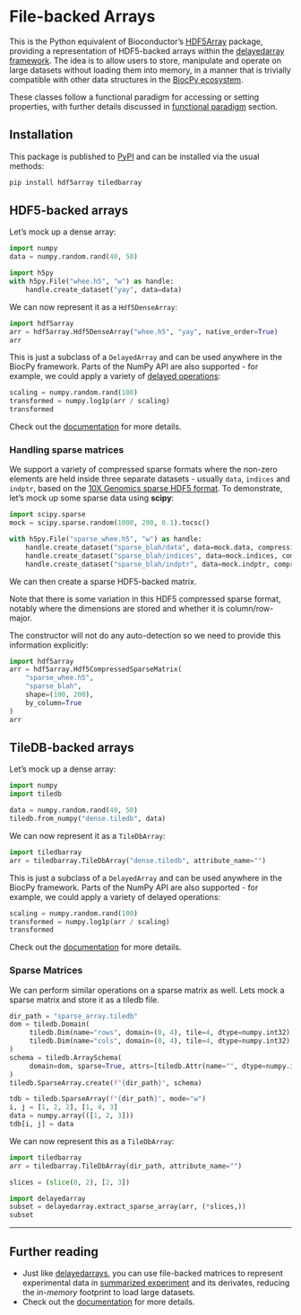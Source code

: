 # File-backed Arrays

This is the Python equivalent of Bioconductor's [HDF5Array](https://bioconductor.org/packages/HDF5Array) package, 
providing a representation of HDF5-backed arrays within the [delayedarray framework](./delayed_arrays.qmd). 
The idea is to allow users to store, manipulate and operate on large datasets without loading them into memory, 
in a manner that is trivially compatible with other data structures in the [BiocPy ecosystem](https://github.com/BiocPy/).

:::{.callout-note}
These classes follow a functional paradigm for accessing or setting properties, with further details discussed in [functional paradigm](../philosophy.qmd#functional-discipline) section.
:::

## Installation

This package is published to [PyPI](https://pypi.org/project/delayedarray/) and can be installed via the usual methods:

```bash
pip install hdf5array tiledbarray
```

## HDF5-backed arrays

Let's mock up a dense array:

```python
import numpy
data = numpy.random.rand(40, 50)

import h5py
with h5py.File("whee.h5", "w") as handle:
    handle.create_dataset("yay", data=data)
```

We can now represent it as a `Hdf5DenseArray`:

```python
import hdf5array
arr = hdf5array.Hdf5DenseArray("whee.h5", "yay", native_order=True)
arr
```

This is just a subclass of a `DelayedArray` and can be used anywhere in the BiocPy framework.
Parts of the NumPy API are also supported - for example, we could apply a variety of [delayed operations](./delayed_arrays.qmd):

```python
scaling = numpy.random.rand(100)
transformed = numpy.log1p(arr / scaling)
transformed
```

:::{.callout-note}
Check out the [documentation](https://biocpy.github.io/hdf5array/) for more details.
:::

### Handling sparse matrices

We support a variety of compressed sparse formats where the non-zero elements are held inside three separate datasets -
usually `data`, `indices` and `indptr`, based on the [10X Genomics sparse HDF5 format](https://support.10xgenomics.com/single-cell-gene-expression/software/pipelines/latest/advanced/h5_matrices).
To demonstrate, let's mock up some sparse data using **scipy**:

```python
import scipy.sparse
mock = scipy.sparse.random(1000, 200, 0.1).tocsc()

with h5py.File("sparse_whee.h5", "w") as handle:
    handle.create_dataset("sparse_blah/data", data=mock.data, compression="gzip")
    handle.create_dataset("sparse_blah/indices", data=mock.indices, compression="gzip")
    handle.create_dataset("sparse_blah/indptr", data=mock.indptr, compression="gzip")
```

We can then create a sparse HDF5-backed matrix.

:::{.callout-note}
Note that there is some variation in this HDF5 compressed sparse format, notably where the dimensions are stored and whether it is column/row-major.
:::

The constructor will not do any auto-detection so we need to provide this information explicitly:

```python
import hdf5array
arr = hdf5array.Hdf5CompressedSparseMatrix(
    "sparse_whee.h5", 
    "sparse_blah", 
    shape=(100, 200), 
    by_column=True
)
arr
```


## TileDB-backed arrays

Let's mock up a dense array:

```python
import numpy
import tiledb

data = numpy.random.rand(40, 50)
tiledb.from_numpy("dense.tiledb", data)
```

We can now represent it as a `TileDbArray`:

```python
import tiledbarray
arr = tiledbarray.TileDbArray("dense.tiledb", attribute_name="")
```

This is just a subclass of a `DelayedArray` and can be used anywhere in the BiocPy framework.
Parts of the NumPy API are also supported - for example, we could apply a variety of delayed operations:

```python
scaling = numpy.random.rand(100)
transformed = numpy.log1p(arr / scaling)
transformed
```

Check out the [documentation](https://biocpy.github.io/tiledbarray/) for more details.

### Sparse Matrices

We can perform similar operations on a sparse matrix as well. Lets mock a sparse matrix and store it as a tiledb file.

```python
dir_path = "sparse_array.tiledb"
dom = tiledb.Domain(
     tiledb.Dim(name="rows", domain=(0, 4), tile=4, dtype=numpy.int32),
     tiledb.Dim(name="cols", domain=(0, 4), tile=4, dtype=numpy.int32),
)
schema = tiledb.ArraySchema(
     domain=dom, sparse=True, attrs=[tiledb.Attr(name="", dtype=numpy.int32)]
)
tiledb.SparseArray.create(f"{dir_path}", schema)

tdb = tiledb.SparseArray(f"{dir_path}", mode="w")
i, j = [1, 2, 2], [1, 4, 3]
data = numpy.array(([1, 2, 3]))
tdb[i, j] = data
```

We can now represent this as a `TileDbArray`:

```python
import tiledbarray
arr = tiledbarray.TileDbArray(dir_path, attribute_name="")

slices = (slice(0, 2), [2, 3])

import delayedarray
subset = delayedarray.extract_sparse_array(arr, (*slices,))
subset
```

----

## Further reading

- Just like [delayedarrays](./delayed_arrays.qmd#interoperability-with-biocpy-packages), you can use file-backed matrices to represent experimental data in [summarized experiment](../experiments/summarized_experiment.qmd#delayed-arrays) and its derivates, reducing the *in-memory* footprint to load large datasets.
- Check out the [documentation](https://biocpy.github.io/hdf5array/) for more details.
